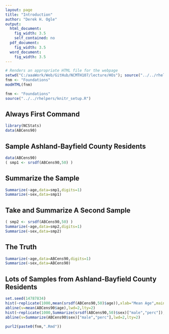 ```yaml
---
layout: page
title: "Introduction"
author: "Derek H. Ogle"
output:
  html_document:
    fig_width: 3.5
    self_contained: no
  pdf_document: 
    fig_width: 3.5
  word_document:
    fig_width: 3.5
---
```

```r
# Renders an appropriate HTML file for the webpage
setwd("C:/aaaWork/Web/GitHub/NCMTH107/lecture/HOs"); source("../../rhelpers/rhelpers.R")
fnm <- "Foundations"
modHTML(fnm)
```

```r
fnm <- "Foundations"
source("../../rhelpers/knitr_setup.R")
```

## Always First Command
```r
library(NCStats)
data(ABCens90)
```

## Sample Ashland-Bayfield County Residents
```r
data(ABCens90)
( smp1 <- srsdf(ABCens90,50) )
```

## Summarize the Sample
```r
Summarize(~age,data=smp1,digits=1)
Summarize(~sex,data=smp1)
```


## Take and Summarize A Second Sample
```r
( smp2 <- srsdf(ABCens90,50) )
Summarize(~age,data=smp2,digits=1)
Summarize(~sex,data=smp2)
```

## The Truth
```r
Summarize(~age,data=ABCens90,digits=1)
Summarize(~sex,data=ABCens90)
```

## Lots of Samples from Ashland-Bayfield County Residents
```r
set.seed(14787834)
hist(~replicate(1000,mean(srsdf(ABCens90,50)$age)),xlab="Mean Age",main="",col="gray90",breaks=15)
abline(v=mean(ABCens90$age),lwd=2,lty=2)
hist(~replicate(1000,Summarize(srsdf(ABCens90,50)$sex)["male","perc"]),xlab="Percent Male",main="",col="gray90",breaks=15)
abline(v=Summarize(ABCens90$sex)["male","perc"],lwd=2,lty=2)
```

```r
purl2(paste0(fnm,".Rmd"))
```

